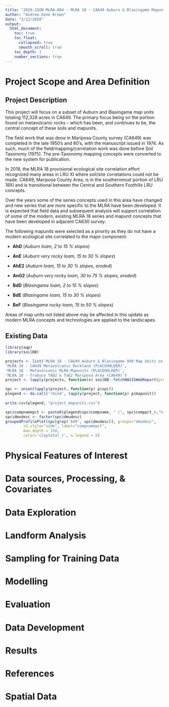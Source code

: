 ```yaml
---
title: "2020-2SON-MLRA-004 - MLRA 18 - CA649 Auburn & Blasingame Mapunits on Metavolcanic Rocks"
author: "Andrew Gene Brown"
date: "3/12/2020"
output: 
  html_document:
    toc: true
    toc_float: 
      collapsed: true
      smooth_scroll: true
    toc_depth: 3
    number_sections: true
---
```


# Project Scope and Area Definition {.tabset}

## Project Description

This project will focus on a subset of Auburn and Blasingame map units totaling 112,328 acres in CA649. The primary focus being on the portion found on metavolcanic rocks -- which has been, and continues to be, the central concept of these soils and mapunits. 

The field work that was done in Mariposa County survey (CA649) was completed in the late 1950's and 60's, with the manuscript issued in 1974. As such, much of the field/mapping/correlation work was done before Soil Taxonomy (1975). The pre-Taxonomy mapping concepts were converted to the new system for publication. 

In 2018, the MLRA 18 provisional ecological site correlation effort recognized many areas in LRU XI where soil/site correlations could not be made. CA649, Mariposa County Area, is in the southernmost portion of LRU 18XI and is transitional between the Central and Southern Foothills LRU concepts. 

Over the years some of the series concepts used in this area have changed and new series that are more specific to the MLRA have been developed. It is expected that field data and subsequent analysis will support correlation of some of the modern, existing MLRA 18 series and mapunit concepts that have been developed in adjacent CA630 survey.

The following mapunits were selected as a priority as they do not have a modern ecological site correlated to the major component: 

 * __AhD__ (_Auburn loam, 2 to 15 % slopes_) 
 
 * __AnE__ (_Auburn very rocky loam, 15 to 30 % slopes_)
 
 * __AhE2__ (_Auburn loam, 15 to 30 % slopes, eroded_)
 
 * __AnG2__ (_Auburn very rocky loam, 30 to 75 % slopes, eroded_)
 
 * __BdD__ (_Blasingame loam, 2 to 15 % slopes_) 
 
 * __BdE__ (_Blasingame loam, 15 to 30 % slopes_)
 
 * __BeF__ (_Blasingame rocky loam, 15 to 50 % slopes_) 
 
Areas of map units not listed above may be affected in this update as modern MLRA concepts and technologies are applied to the landscapes. 

## Existing Data

```r
library(aqp)
library(soilDB)

projects <- list('MLRA 18 - CA649 Auburn & Blasingame 999 Map Units on Volcanic Rocks',
'MLRA 18 - CA649 Metavolcanic Rockland (PLACEHOLDER)',
'MLRA 18 - Metavolcanic MLRA Mapunits (PLACEHOLDER)',
'MLRA 18 - Trabuco TAD2 & TaE2 Mariposa Area (CA649)')
project <- lapply(projects, function(x) soilDB::fetchNASISWebReport(projectname=x))

spc <- union(lapply(project, function(p) p$spc))
plegend <- do.call('rbind', lapply(project, function(p) p$mapunit))
                   
write.csv(plegend, "project_mapunits.csv")

spc$compnamepct <- paste0(plegend$spc$compname, " (", spc$comppct_r,"%)")
spc$dmudesc <- factor(spc$dmudesc)
groupedProfilePlot(spc[grep('649', spc$dmudesc)], groups="dmudesc",
        id.style="side", label="compnamepct", 
        max.depth = 150,
        color='claytotal_r', n.legend = 6)
```

# Physical Features of Interest

# Data sources, Processing, & Covariates

# Data Exploration

# Landform Analysis

# Sampling for Training Data

# Modelling

# Evaluation

# Data Development

# Results

# References

# Spatial Data
